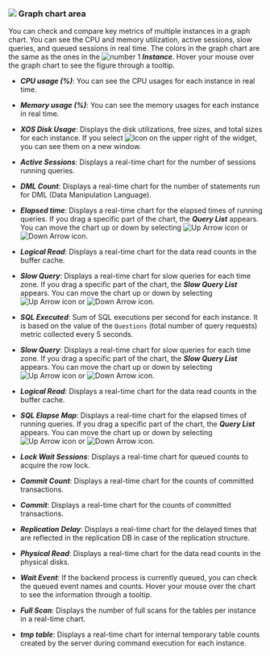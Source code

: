 ### ![](/img/number-02.png) Graph chart area

You can check and compare key metrics of multiple instances in a graph chart. You can see the CPU and memory utilization, active sessions, slow queries, and queued sessions in real time. The colors in the graph chart are the same as the ones in the ![number 1](/img/number-01.png) **_Instance_**. Hover your mouse over the graph chart to see the figure through a tooltip.

-   **_CPU usage (%)_**: You can see the CPU usages for each instance in real time.

-   **_Memory usage (%)_**: You can see the memory usages for each instance in real time.

-   **_XOS Disk Usage_**: Displays the disk utilizations, free sizes, and total sizes for each instance. If you select ![Icon](/img/ico-expander.svg) on the upper right of the widget, you can see them on a new window.

-   **_Active Sessions_**: Displays a real-time chart for the number of sessions running queries.

<InDoc product='postgresql'>

-   **_DML Count_**: Displays a real-time chart for the number of statements run for DML (Data Manipulation Language).

-   **_Elapsed time_**: Displays a real-time chart for the elapsed times of running queries. If you drag a specific part of the chart, the **_Query List_** appears. You can move the chart up or down by selecting ![Up Arrow icon](/img/up-arrow.svg) or ![Down Arrow icon](/img/down-arrow.svg).

-   **_Logical Read_**: Displays a real-time chart for the data read counts in the buffer cache.

-   **_Slow Query_**: Displays a real-time chart for slow queries for each time zone. If you drag a specific part of the chart, the **_Slow Query List_** appears. You can move the chart up or down by selecting ![Up Arrow icon](/img/up-arrow.svg) or ![Down Arrow icon](/img/down-arrow.svg).

</InDoc>

<InDoc product='mysql'>

-   **_SQL Executed_**: Sum of SQL executions per second for each instance. It is based on the value of the `Questions` (total number of query requests) metric collected every 5 seconds.

-   **_Slow Query_**: Displays a real-time chart for slow queries for each time zone. If you drag a specific part of the chart, the **_Slow Query List_** appears. You can move the chart up or down by selecting ![Up Arrow icon](/img/up-arrow.svg) or ![Down Arrow icon](/img/down-arrow.svg).

-   **_Logical Read_**: Displays a real-time chart for the data read counts in the buffer cache.

-   **_SQL Elapse Map_**: Displays a real-time chart for the elapsed times of running queries. If you drag a specific part of the chart, the **_Query List_** appears. You can move the chart up or down by selecting ![Up Arrow icon](/img/up-arrow.svg) or ![Down Arrow icon](/img/down-arrow.svg).

</InDoc>

-   **_Lock Wait Sessions_**: Displays a real-time chart for queued counts to acquire the row lock.

<InDoc product='postgresql'>

-   **_Commit Count_**: Displays a real-time chart for the counts of committed transactions.

</InDoc>

<InDoc product='mysql'>

-   **_Commit_**: Displays a real-time chart for the counts of committed transactions.

</InDoc>

-   **_Replication Delay_**: Displays a real-time chart for the delayed times that are reflected in the replication DB in case of the replication structure.

-   **_Physical Read_**: Displays a real-time chart for the data read counts in the physical disks.

<InDoc product='postgresql'>

-   **_Wait Event_**: If the backend process is currently queued, you can check the queued event names and counts. Hover your mouse over the chart to see the information through a tooltip.

</InDoc>

<InDoc product='mysql'>

-   **_Full Scan_**: Displays the number of full scans for the tables per instance in a real-time chart.

-   **_tmp table_**: Displays a real-time chart for internal temporary table counts created by the server during command execution for each instance.

</InDoc>
